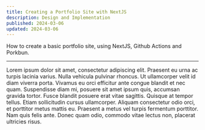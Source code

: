 ```yaml
---
title: Creating a Portfolio Site with NextJS
description: Design and Implementation
published: 2024-03-06
updated: 2024-03-06
---
```


How to create a basic portfolio site, using NextJS, Github Actions and Porkbun.

---

Lorem ipsum dolor sit amet, consectetur adipiscing elit. Praesent eu urna ac turpis lacinia varius. Nulla 
vehicula pulvinar rhoncus. Ut ullamcorper velit id diam viverra porta. Vivamus eu orci efficitur ante congue 
blandit et nec quam. Suspendisse diam mi, posuere sit amet ipsum quis, accumsan gravida tortor. Fusce blandit 
posuere erat vitae sagittis. Quisque at tempor tellus. Etiam sollicitudin cursus ullamcorper. Aliquam consectetur
odio orci, et porttitor metus mattis eu. Praesent a metus vel turpis fermentum porttitor. Nam quis felis ante. 
Donec quam odio, commodo vitae lectus non, placerat ultricies risus.